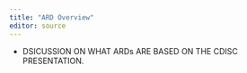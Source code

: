```yaml
---
title: "ARD Overview"
editor: source
---
```



- DSICUSSION ON WHAT ARDs ARE BASED ON THE CDISC PRESENTATION.
